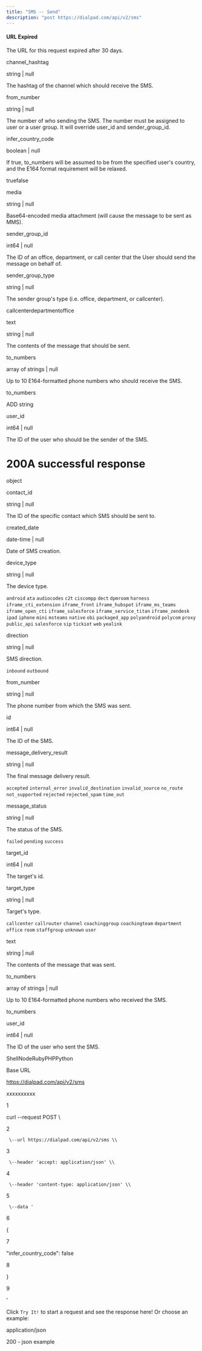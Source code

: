 ```yaml
---
title: "SMS -- Send"
description: "post https://dialpad.com/api/v2/sms"
---
```

#### URL Expired

The URL for this request expired after 30 days.

channel\_hashtag

string | null

The hashtag of the channel which should receive the SMS.

from\_number

string | null

The number of who sending the SMS. The number must be assigned to user or a user group. It will override user\_id and sender\_group\_id.

infer\_country\_code

boolean | null

If true, to\_numbers will be assumed to be from the specified user's country, and the E164 format requirement will be relaxed.

truefalse

media

string | null

Base64-encoded media attachment (will cause the message to be sent as MMS).

sender\_group\_id

int64 | null

The ID of an office, department, or call center that the User should send the message on behalf of.

sender\_group\_type

string | null

The sender group's type (i.e. office, department, or callcenter).

callcenterdepartmentoffice

text

string | null

The contents of the message that should be sent.

to\_numbers

array of strings | null

Up to 10 E164-formatted phone numbers who should receive the SMS.

to\_numbers

ADD string

user\_id

int64 | null

The ID of the user who should be the sender of the SMS.

# 200A successful response

object

contact\_id

string | null

The ID of the specific contact which SMS should be sent to.

created\_date

date-time | null

Date of SMS creation.

device\_type

string | null

The device type.

`android` `ata` `audiocodes` `c2t` `ciscompp` `dect` `dpmroom` `harness` `iframe_cti_extension` `iframe_front` `iframe_hubspot` `iframe_ms_teams` `iframe_open_cti` `iframe_salesforce` `iframe_service_titan` `iframe_zendesk` `ipad` `iphone` `mini` `msteams` `native` `obi` `packaged_app` `polyandroid` `polycom` `proxy` `public_api` `salesforce` `sip` `tickiot` `web` `yealink`

direction

string | null

SMS direction.

`inbound` `outbound`

from\_number

string | null

The phone number from which the SMS was sent.

id

int64 | null

The ID of the SMS.

message\_delivery\_result

string | null

The final message delivery result.

`accepted` `internal_error` `invalid_destination` `invalid_source` `no_route` `not_supported` `rejected` `rejected_spam` `time_out`

message\_status

string | null

The status of the SMS.

`failed` `pending` `success`

target\_id

int64 | null

The target's id.

target\_type

string | null

Target's type.

`callcenter` `callrouter` `channel` `coachinggroup` `coachingteam` `department` `office` `room` `staffgroup` `unknown` `user`

text

string | null

The contents of the message that was sent.

to\_numbers

array of strings | null

Up to 10 E164-formatted phone numbers who received the SMS.

to\_numbers

user\_id

int64 | null

The ID of the user who sent the SMS.



ShellNodeRubyPHPPython

Base URL

https://dialpad.com/api/v2/sms

xxxxxxxxxx

1

curl \--request POST \\

2

     \--url https://dialpad.com/api/v2/sms \\

3

     \--header 'accept: application/json' \\

4

     \--header 'content-type: application/json' \\

5

     \--data '

6

{

7

  "infer\_country\_code": false

8

}

9

'

Click `Try It!` to start a request and see the response here! Or choose an example:

application/json

200 - json example

